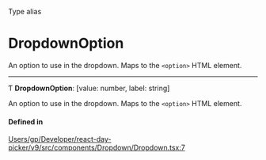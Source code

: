 <SectionTitle>Type alias</SectionTitle>

# DropdownOption

<Description>

An option to use in the dropdown. Maps to the `<option>` HTML element.

</Description>

---

Ƭ **DropdownOption**: [value: number, label: string]

An option to use in the dropdown. Maps to the `<option>` HTML element.

#### Defined in

[Users/gp/Developer/react-day-picker/v9/src/components/Dropdown/Dropdown.tsx:7](https://github.com/gpbl/react-day-picker/blob/4d332a01b/src/components/Dropdown/Dropdown.tsx#L7)

